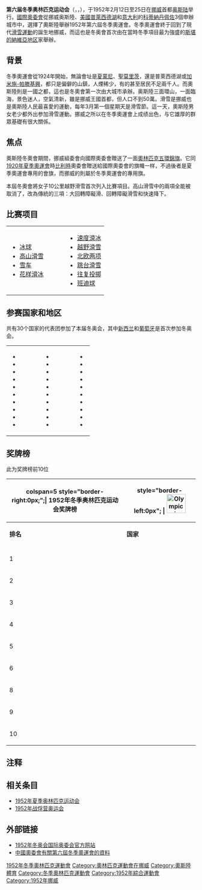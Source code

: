 {{Infobox Olympics|1952|Winter
| Name = 第六届冬季奥林匹克运动会
| Logo = 1952 Winter Olympics.svg
| Size = 200
| Host city = {{NOR}}[[奥斯陆|奥斯陆]]
| Nations participating = 30
| Athletes participating = 694
| Events = 22（6个大项）
| Opening ceremony = 1952年2月12日
| Closing ceremony = 1952年2月25日
| Officially opened by = [[挪威|挪威]][[拉格茜尔公主|拉格茜尔公主]]<br />（Princess Ragnhild, Mrs. Lorentzen）
| Athlete's Oath =[[托爾比約恩·法爾欽格|托爾比約恩·法爾欽格]]（Torbjørn Falkanger，[[跳台滑雪|跳台滑雪]]）
| Olympic Torch =[[埃吉爾·南森|埃吉爾·南森]]（Eigil Nansen）
| Stadium = Bislett stadion
| Wprevious  = {{瑞士}}<br>[[1948年冬季奥林匹克运动会|聖莫里茲 1948]]
| Wnext      = {{意大利}}<br>[[1956年冬季奥林匹克运动会|科爾蒂納丹佩佐 1956]]
| WpreviousS = {{英國}}<br>[[1948年夏季奥林匹克运动会|倫敦 1948]]
| WnextS     = {{芬蘭}}<br>[[1952年夏季奥林匹克运动会|赫爾辛基 1952]]
}}

{{Location map+|Norway|width=250|float=none}
 |alt=奥斯陆在挪威
 |caption=奥斯陆在挪威的位置
 |places=
  {{Location map~ | Norway
   | label = 奥斯陆
   | background=white
    | lat_deg = 59.91
    | lon_deg = 10.73}}
    | link=[[奥斯陆|奥斯陆]]
}}

'''第六届冬季奥林匹克运动会'''（{{Lang-en|the VI Olympic Winter Games}}，{{Lang-fr|les VI<sup>es</sup> Jeux olympiques d'hiver}}，{{Lang-no|de 6. olympiske vinterleker}}），于1952年2月12日至25日在[[挪威|挪威]]首都[[奥斯陆|奥斯陆]]举行。[[国际奥林匹克委员会|國際奧委會]]從挪威奥斯陸、[[美國|美國]][[普萊西德湖|普萊西德湖]]和[[意大利|意大利]]的[[科爾蒂納丹佩佐|科蒂納丹佩佐]]3個申辦城市中，選擇了奧斯陸舉辦1952年第六屆冬季奧運會。冬季奧運會終于回到了現代[[滑雪运动|滑雪運動]]的誕生地挪威，而這也是冬奥會首次由在當時冬季項目最为強盛的[[斯堪的纳维亚地区|斯堪的納維亞地区]]家舉辦。

== 背景 ==
冬季奧運會從1924年開始，無論會址是[[夏蒙尼|夏蒙尼]]、[[聖莫里茨|聖莫里茨]]，還是普萊西德湖或[[加米施-帕滕基興|加米施-帕滕基興]]，都只是偏僻的山鎮，人煙稀少，有的甚至居民不足兩千人。而奧斯陸則是一國之都，這也是冬奧會第一次由大城市承辦。奥斯陸三面環山，一面臨海，景色迷人，空氣清新，雖是挪威王國首都，但人口不到50萬。滑雪是挪威也是奧斯陸人民最喜愛的運動，每年3月第一個星期天是滑雪節。這一天，奧斯陸男女老少都外出参加滑雪運動。挪威之所以在冬季奧運會上成绩出色，与它雄厚的群眾基礎有很大關係。

== 焦点 ==
奧斯陸冬奧會期間，挪威組委會向國際奧委會贈送了一面[[五環旗|奧林匹克五環錦旗]]。它同[[1920年夏季奥林匹克运动会|1920年夏季奧運會]]時[[比利时|比利時]]奧委會贈送給國際奧委會的旗幟一样，不過後者是夏季奧運會專用的會旗，而挪威的則屬於冬季奧運會的專用旗。

本屆冬奧會將女子10公里越野滑雪首次列入比賽項目。高山滑雪中的兩項全能被取消了，改為傳統的三項：大回轉障礙滑、回轉障礙滑雪和快速降下。

== 比赛项目 ==
{|
|valign=top|
* [[1952年冬季奥林匹克运动会冰球比赛|冰球]]
* [[1952年冬季奥林匹克运动会高山滑雪比赛|高山滑雪]]
* [[1952年冬季奥林匹克运动会雪车比赛|雪车]]
* [[1952年冬季奥林匹克运动会花样滑冰比赛|花样滑冰]]
|width=30|
|valign=top|
* [[1952年冬季奥林匹克运动会速度滑冰比赛|速度滑冰]]
* [[1952年冬季奥林匹克运动会越野滑雪比赛|越野滑雪]]
* [[1952年冬季奥林匹克运动会北欧两项比赛|北欧两项]]
* [[1952年冬季奥林匹克运动会跳台滑雪比赛|跳台滑雪]]
* [[1952年冬季奥林匹克运动会往复投掷比赛|往复投掷]]
* [[1952年冬季奥林匹克运动会班迪球比赛|班迪球]]
|}

== 参赛国家和地区 ==
共有30个国家的代表团参加了本届冬奥会，其中[[新西兰|新西兰]]和[[葡萄牙|葡萄牙]]是首次参加冬奥会。
{|
|valign=top|
* {{AY|ARG|1952年冬季}}
* {{AY|AUS|1952年冬季}}
* {{AY|AUT|1952年冬季}}
* {{AY|BEL|1952年冬季}}
* {{AY|BUL|variant=1946|1952年冬季}}
* {{AY|CAN|variant=1921|1952年冬季}}
* {{AY|CHI|1952年冬季}}
* {{AY|TCH|1952年冬季}}
* {{AY|DEN|1952年冬季}}
* {{AY|FIN|1952年冬季}}
|width=30|
|valign=top|
* {{AY|FRA|1952年冬季}}
* {{AY|GER|1952年冬季}}
* {{AY|GBR|1952年冬季}}
* {{AY|GRE|variant=1828|1952年冬季}}
* {{AY|HUN|variant=1949|1952年冬季}}
* {{AY|ISL|1952年冬季}}
* {{AY|ITA|1952年冬季}}
* {{AY|JPN|1952年冬季}}
* {{AY|LIB|1952年冬季}}
* {{AY|NED|1952年冬季}}
|width=30|
|valign=top| 
* {{AY|NZL|1952年冬季}}
* {{AY|NOR|1952年冬季}}
* {{AY|POL|1952年冬季}}
* {{AY|POR|1952年冬季}}
* {{AY|ROM|variant=1948a|1952年冬季}}
* {{AY|ESP|variant=1945|1952年冬季}}
* {{AY|SWE|1952年冬季}}
* {{AY|SUI|1952年冬季}}
* {{flagIOC|USA|variant=1912|1952年冬季}}
* {{AY|YUG|1952年冬季}}
|}

== 奖牌榜 ==
{{main|1952年冬季奥林匹克运动会奖牌榜}}

此为奖牌榜前10位
{| border="1" cellpadding="1" cellspacing="0" class="wikitable" style="text-align:center"
|- bgcolor="#efefef"
! colspan=5 style="border-right:0px;";| '''1952年冬季奥林匹克运动会奖牌榜'''
| style="border-left:0px"; | [[File:Olympic_rings.svg|50px]] 
|- bgcolor="#efefef"
| '''排名'''
| '''国家'''
| bgcolor="gold" | [[File:Med_1.png|金牌]]
| bgcolor="silver" | [[File:Med_2.png|銀牌]]
| bgcolor="CC9966" | [[File:Med_3.png|銅牌]]
| '''总数'''
|-
|-style="background:#ccccff"
|1||align=left| {{AY|NOR|1952年冬季}} ||'''7'''||3||'''6'''||'''16'''
|-
|2||align=left| {{flagIOC|USA|variant=1912|1952年冬季}} ||4||'''6'''||1||11
|-
|3||align=left| {{AY|FIN|1952年冬季}} ||3||4||2||9
|-
|4||align=left| {{AY|GER|1952年冬季}} ||3||2||2||7
|-
|5||align=left| {{AY|AUT|1952年冬季}} ||2||4||2||8
|-
|rowspan=2|6||align=left| {{AY|CAN|variant=1921|1952年冬季}} ||1||0||1||2
|-
|align=left| {{AY|ITA|1952年冬季}} ||1||0||1||2
|-
|8||align=left| {{AY|GBR|1952年冬季}} ||1||0||0||1
|-
|9||align=left| {{AY|NED|1952年冬季}} ||0||3||0||3
|-
|10||align=left| {{AY|SWE|1952年冬季}} ||0||0||4||4
|}

== 注释 ==
<div class="references-small">
<references />
</div>

== 相关条目 ==
* [[1952年夏季奥林匹克运动会|1952年夏季奥林匹克运动会]]
* [[1952年战俘营奥运会|1952年战俘营奥运会]]

== 外部链接 ==
{{commons category|1952 Winter Olympics}}
* [http://www.olympic.org/uk/games/past/index_uk.asp?OLGT=2&OLGY=1952 1952年冬奥会国际奥委会官方网站]{{Wayback|url=http://www.olympic.org/uk/games/past/index_uk.asp?OLGT=2&OLGY=1952 |date=20061001194319 }}
* [https://web.archive.org/web/20080430185854/http://www.olympic.cn/games/d6.html 中國奧委會有關第六屆冬季奧運會的資料]

{{S-start}}
{{s-bef|before={{Flagicon|SWI}} [[1948年冬季奧林匹克運動會|圣莫里茨]]}} 
{{s-ttl|title= [[冬季奧林匹克運動會|冬季奧林匹克運動會]] <br> 第6届：{{Flagicon|NOR}} [[奥斯陆|奥斯陆]]冬奥会|years= 1952年}} 
{{s-aft|after={{Flagicon|ITA}} [[1956年冬季奧林匹克運動會|科尔蒂纳丹佩佐]]}}
{{S-end}}
{{Olympic Games}}
{{1952年冬季奧林匹克運動會項目}}
{{Authority control}}
[[Category:1952年冬季奧林匹克運動會|]]
[[Category:奧林匹克運動會在挪威|Category:奧林匹克運動會在挪威]]
[[Category:奧斯陸體育|Category:奧斯陸體育]]
[[Category:冬季奧林匹克運動會|Category:冬季奧林匹克運動會]]
[[Category:1952年綜合運動會|Category:1952年綜合運動會]]
[[Category:1952年挪威|Category:1952年挪威]]